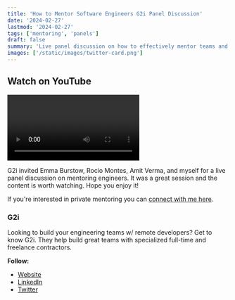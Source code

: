 ```yaml
---
title: 'How to Mentor Software Engineers G2i Panel Discussion'
date: '2024-02-27'
lastmod: '2024-02-27'
tags: ['mentoring', 'panels']
draft: false
summary: 'Live panel discussion on how to effectively mentor teams and software engineers.'
images: ['/static/images/twitter-card.png']
---
```


## Watch on YouTube

<Video
  title="How to Mentor Software Engineers G2i Panel Discussion"
  url="https://www.youtube.com/embed/97GC4yaI-o4?si=PQ7vNpAz2LiUx-7"
/>

G2i invited Emma Burstow, Rocio Montes, Amit Verma, and myself for a live panel discussion on mentoring engineers. It was a great session and the content is worth watching. Hope you enjoy it!

If you're interested in private mentoring you can <a href="/connect">connect with me here</a>.

### G2i

Looking to build your engineering teams w/ remote developers? Get to know G2i. They help build great teams with specialized full-time and freelance contractors.

**Follow:**

- [Website](https://www.g2i.co/)
- [LinkedIn](https://www.linkedin.com/company/g2i-inc-/?miniCompanyUrn=urn%3Ali%3Afs_miniCompany%3A7790167)
- [Twitter](https://twitter.com/g2i_co?lang=en)
